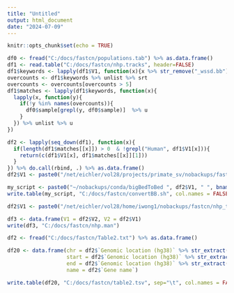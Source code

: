 ---
title: "Untitled"
output: html_document
date: "2024-07-09"
---

```{r setup, include=FALSE}
knitr::opts_chunk$set(echo = TRUE)
```

```{r}


df0 <- fread("C:/docs/fastcn/populations.tab") %>% as.data.frame()
df1 <- read.table("C:/docs/fastcn/nhp.tracks", header=FALSE)
df1$keywords <- lapply(df1$V1, function(x){x %>% str_remove("_wssd.bb") %>% str_split("_") %>% unlist})
overcounts <- df1$keywords %>% unlist %>% srt
overcounts <- overcounts[overcounts > 5]
df1$matches <- lapply(df1$keywords, function(x){
  lapply(x, function(y){
    if(!y %in% names(overcounts)){
      df0$sample[grepl(y, df0$sample)]  %>% u
    }
  }) %>% unlist %>% u
})

df2 <- lapply(seq_down(df1), function(x){
  if(length(df1$matches[[x]]) > 0  & !grepl("Human", df1$V1[x])){
    return(c(df1$V1[x], df1$matches[[x]][1]))
  }
}) %>% do.call(rbind, .) %>% as.data.frame()
df2$V1 <- paste0("/net/eichler/vol28/projects/primate_sv/nobackups/fastcn/hg38/tracks/", df2$V1)

my_script <- paste0("~/nobackups/conda/bigBedToBed ", df2$V1, " ", bname(df2$V1) %>% str_replace(".bb$", ".bed") )
write.table(my_script, "C:/docs/fastcn/convertBB.sh", col.names = FALSE, quote=FALSE, row.names = FALSE)

df2$V1 <- paste0("/net/eichler/vol28/home/iwong1/nobackups/fastcn/nhp_tracks/", df2$V1 %>% bname)

df3 <- data.frame(V1 = df2$V2, V2 = df2$V1)
write(df3, "C:/docs/fastcn/nhp.man")
```

```{r}
df2 <- fread("C:/docs/fastcn/Table2.txt") %>% as.data.frame()

df20 <- data.frame(chr = df2$`Genomic location (hg38)` %>% str_extract("chr.*(?=:)"),
                   start = df2$`Genomic location (hg38)` %>% str_extract("(?<=:).*(?=-)") %>% str_remove_all(","),
                   end = df2$`Genomic location (hg38)` %>% str_extract("(?<=-).*") %>% str_remove_all(","),
                   name = df2$`Gene name`)

write.table(df20, "C:/docs/fastcn/table2.tsv", sep="\t", col.names = FALSE, row.names = FALSE, quote=FALSE)
```

